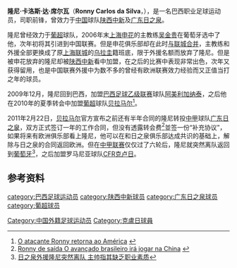 {{Football player infobox
| playername = 隆尼
| fullname = 隆尼·卡洛斯·达·席尔瓦
| englishfullname = Ronny Carlos da Silva
| height = {{height|m=1.87}}
| countryofbirth = {{BRA}}
| cityofbirth = [[塞爾唐西尼奧|塞爾唐西尼奧]]
| dateofbirth = {{birth date and age|1983|2|25}}
| currentclub = [[CFR克卢日足球俱乐部|CFR克卢日]]
| clubnumber = 
| position = 前锋
| years = 2003-2004<br />2004<br />2004-2005<br />2005-2006<br />2007-2009<br>2009-2010<br>2010<br>2011<br>2011-
| clubs = {{flagicon|BRA}}[[克里西乌马竞技俱乐部|基斯奧瑪]]<br />{{flagicon|BRA}}[[阿美利迦納泰|阿美利加]]<br />{{flagicon|SUI|size=17px}}{{0}}[[蘇黎世足球俱樂部|蘇黎世]]<br />{{flagicon|POR}}[[费雷拉足球俱乐部|费雷拉]]<br />{{flagicon|CHN}}[[陕西中新|陕西中新]]<br>{{flagicon|BRA}}[[阿美利迦納泰|阿美利加]]<br />{{flagicon|POR}}[[贝拉马尔|贝拉马尔]]<br/>{{flagicon|CHN}}[[广东日之泉|广东日之泉]]<br>{{flagicon|ROM}}[[CFR克卢日足球俱乐部|CFR克卢日]]
| caps(goals) = <br /> <br /><br /><br /> 38 {{0}}(8) <br /> {{0}}5 {{0}}(1) <br /> 18 {{0}}(3)<br /> {{0}}5 {{0}}(1)
|}}
'''隆尼·卡洛斯·达·席尔瓦'''（'''Ronny Carlos da Silva'''，{{bd|1983年|2月25日|||R}}），是一名巴西职业足球运动员，司职前锋，曾效力于[[中国|中国]]球队[[陕西中新|陕西中新]]及[[广东日之泉|广东日之泉]]。

隆尼曾经效力于[[葡萄牙足球超级联赛|葡超]]球队，2006年末[[上海申花|上海申花]]的主教练[[吴金贵|吴金贵]]在葡萄牙选中了他，次年初将其引进到中国联赛。但是申花俱乐部却在此时[[申花联城合并|与联城合并]]，主教练和外援全部更换成了原[[上海联城足球俱乐部|上海联城]]的[[乌拉圭|乌拉圭]]籍班底，限于外援名额而放弃了隆尼。但是被申花放弃的隆尼却被[[陕西中新|陕西中新]]看中加盟，在之后的比赛中表现非常出色，次年又获得留用，也是中国联赛外援中为数不多的曾经有欧洲联赛效力经验而又正值当打之年的球员。

2009年12月，隆尼回到巴西，加盟[[巴西足球乙级联赛|巴西足球乙级联赛]]球队[[阿美利加纳泰|阿美利加纳泰]]，之后他在2010年的夏季转会中加盟[[葡超|葡超]]球队[[贝拉马尔|贝拉马尔]]<ref>[http://americadenatal.com.br/noticia.php?id_mensagem=1014 O atacante Ronny retorna ao América] {{webarchive|url=https://web.archive.org/web/20101205131535/http://americadenatal.com.br/noticia.php?id_mensagem=1014 |date=2010-12-05 }} {{pt icon}}</ref>。

2011年2月22日，[[贝拉马尔|贝拉马尔]]官方宣布之前还有半年合同的隆尼转投[[中甲|中甲]]球队[[广东日之泉|广东日之泉]]，双方正式签订一年的工作合同，但没有透露转会费<ref>[http://www.beiramar.pt/scid/webscb/defaultArticleViewOne.asp?articleID=981&categoryID=803 Ronny de saída O avançado brasileiro irá jogar na China] {{webarchive|url=https://web.archive.org/web/20110519184824/http://www.beiramar.pt/scid/webscb/defaultArticleViewOne.asp?articleID=981&categoryID=803 |date=2011-05-19 }} {{pt icon}}</ref>並签一份“补充协议”，如果将来有欧洲俱乐部看上隆尼，他可以在和日之泉俱乐部达成共识的基础上，解除与日之泉的合同返回欧洲。但在[[中甲联赛|中甲联赛]]仅仅过了六轮后，隆尼就突然离队返回到[[葡萄牙|葡萄牙]]<ref>[http://sports.163.com/11/0426/02/72HHS0IT00051C8L.html= 日之泉外援隆尼突然离队 主帅指其缺乏职业素质]{{dead link|date=2018年5月 |bot=InternetArchiveBot |fix-attempted=yes }}</ref>，之后加盟罗马尼亚球队[[CFR克卢日足球俱乐部|CFR克卢日]]。

== 参考资料 ==
{{reflist}}

{{DEFAULTSORT:Ronny Carlos da Silva}}
[[category:巴西足球运动员|category:巴西足球运动员]]
[[category:陕西中新球员|category:陕西中新球员]]
[[category:广东日之泉球员|category:广东日之泉球员]]
[[Category:中国外籍足球运动员|Category:中国外籍足球运动员]]
[[category:葡超球员|category:葡超球员]]
[[Category:克盧日球員|Category:克盧日球員]]